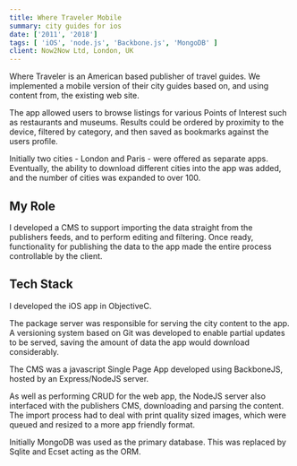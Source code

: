 ```yaml
---
title: Where Traveler Mobile
summary: city guides for ios
date: ['2011', '2018']
tags: [ 'iOS', 'node.js', 'Backbone.js', 'MongoDB' ]
client: Now2Now Ltd, London, UK
---
```



Where Traveler is an American based publisher of travel guides. We implemented a mobile version 
of their city guides based on, and using content from, the existing web site.

The app allowed users to browse listings for various Points of Interest such as restaurants and 
museums. Results could be ordered by proximity to the device, filtered by category, and then 
saved as bookmarks against the users profile.

Initially two cities - London and Paris - were offered as separate apps. Eventually, the ability 
to download different cities into the app was added, and the number of cities was expanded to 
over 100.

<div className="app-screens">
<AppImage className="app-screen" src="/media/where/where-1" alt="App Screen" />
<AppImage className="app-screen" src="/media/where/where-2" alt="App Screen" />
</div>

## My Role

I developed a CMS to support importing the data straight from the publishers feeds, and to 
perform editing and filtering. Once ready, functionality for publishing the data to the app 
made the entire process controllable by the client.


## Tech Stack

I developed the iOS app in ObjectiveC.

The package server was responsible for serving the city content to the app. A versioning 
system based on Git was developed to enable partial updates to be served, saving the amount 
of data the app would download considerably.

The CMS was a javascript Single Page App developed using BackboneJS, hosted by an 
Express/NodeJS server. 

As well as performing CRUD for the web app, the NodeJS server also interfaced with the 
publishers CMS, downloading and parsing the content. The import process had to deal with 
print quality sized images, which were queued and resized to a more app friendly format.

Initially MongoDB was used as the primary database. This was replaced by Sqlite and Ecset 
acting as the ORM.

